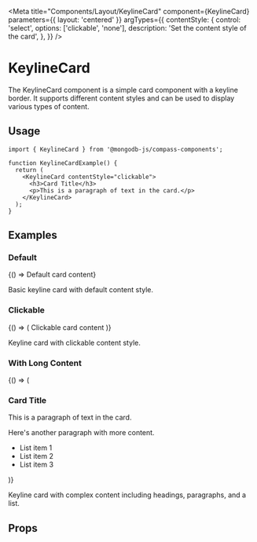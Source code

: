 
<Meta
  title="Components/Layout/KeylineCard"
  component={KeylineCard}
  parameters={{ layout: 'centered' }}
  argTypes={{
    contentStyle: {
      control: 'select',
      options: ['clickable', 'none'],
      description: 'Set the content style of the card',
    },
  }}
/>

# KeylineCard

The KeylineCard component is a simple card component with a keyline border.
It supports different content styles and can be used to display various types of content.

## Usage

```tsx
import { KeylineCard } from '@mongodb-js/compass-components';

function KeylineCardExample() {
  return (
    <KeylineCard contentStyle="clickable">
      <h3>Card Title</h3>
      <p>This is a paragraph of text in the card.</p>
    </KeylineCard>
  );
}
```

## Examples

### Default

<Story name="Default">
  {() => <KeylineCard>Default card content</KeylineCard>}
</Story>

Basic keyline card with default content style.

### Clickable

<Story name="Clickable">
  {() => (
    <KeylineCard contentStyle="clickable">Clickable card content</KeylineCard>
  )}
</Story>

Keyline card with clickable content style.

### With Long Content

<Story name="WithLongContent">
  {() => (
    <KeylineCard>
      <div>
        <h3>Card Title</h3>
        <p>This is a paragraph of text in the card.</p>
        <p>Here's another paragraph with more content.</p>
        <ul>
          <li>List item 1</li>
          <li>List item 2</li>
          <li>List item 3</li>
        </ul>
      </div>
    </KeylineCard>
  )}
</Story>

Keyline card with complex content including headings, paragraphs, and a list.

## Props

<Controls />
